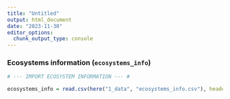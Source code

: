 ```yaml
---
title: "Untitled"
output: html_document
date: "2023-11-30"
editor_options: 
  chunk_output_type: console
---
```


### Ecosystems information (`ecosystems_info`)

```r

# --- IMPORT ECOSYSTEM INFORMATION --- #

ecosystems_info = read.csv(here("1_data", "ecosystems_info.csv"), header = TRUE)
```
